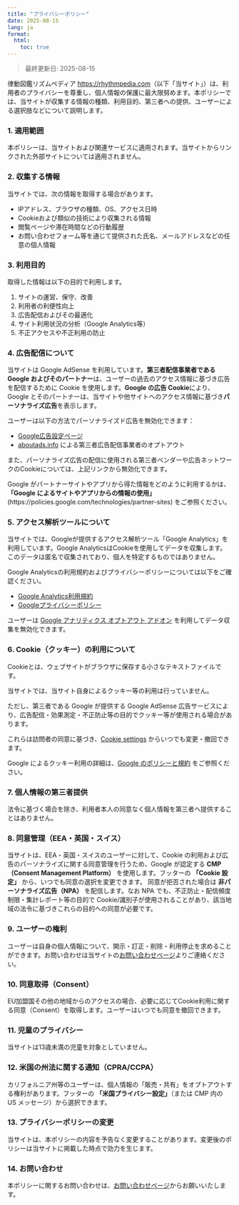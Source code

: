 ```yaml
---
title: "プライバシーポリシー"
date: 2025-08-15
lang: ja
format:
  html:
    toc: true
---
```


> 最終更新日: 2025-08-15

律動図鑑リズムペディア [https://rhythmpedia.com](https://rhythmpedia.com)（以下「当サイト」）は、利用者のプライバシーを尊重し、個人情報の保護に最大限努めます。本ポリシーでは、当サイトが収集する情報の種類、利用目的、第三者への提供、ユーザーによる選択肢などについて説明します。

### 1. 適用範囲

本ポリシーは、当サイトおよび関連サービスに適用されます。当サイトからリンクされた外部サイトについては適用されません。

### 2. 収集する情報

当サイトでは、次の情報を取得する場合があります。

* IPアドレス、ブラウザの種類、OS、アクセス日時
* Cookieおよび類似の技術により収集される情報
* 閲覧ページや滞在時間などの行動履歴
* お問い合わせフォーム等を通じて提供された氏名、メールアドレスなどの任意の個人情報

### 3. 利用目的

取得した情報は以下の目的で利用します。

1. サイトの運営、保守、改善
2. 利用者の利便性向上
3. 広告配信およびその最適化
4. サイト利用状況の分析（Google Analytics等）
5. 不正アクセスや不正利用の防止

### 4. 広告配信について

当サイトは Google AdSense を利用しています。**第三者配信事業者である Google およびそのパートナー**は、ユーザーの過去のアクセス情報に基づき広告を配信するために Cookie を使用します。**Google の広告 Cookie**により、Google とそのパートナーは、当サイトや他サイトへのアクセス情報に基づき**パーソナライズ広告**を表示します。

ユーザーは以下の方法でパーソナライズド広告を無効化できます：

* [Google広告設定ページ](https://adssettings.google.com/)
* [aboutads.info](https://optout.aboutads.info/) による第三者広告配信事業者のオプトアウト

また、パーソナライズ広告の配信に使用される第三者ベンダーや広告ネットワークのCookieについては、上記リンクから無効化できます。

Google がパートナーサイトやアプリから得た情報をどのように利用するかは、**「Google によるサイトやアプリからの情報の使用」**(https://policies.google.com/technologies/partner-sites) をご参照ください。

### 5. アクセス解析ツールについて

当サイトでは、Googleが提供するアクセス解析ツール「Google Analytics」を利用しています。Google AnalyticsはCookieを使用してデータを収集します。このデータは匿名で収集されており、個人を特定するものではありません。

Google Analyticsの利用規約およびプライバシーポリシーについては以下をご確認ください。

* [Google Analytics利用規約](https://marketingplatform.google.com/about/analytics/terms/jp/)
* [Googleプライバシーポリシー](https://policies.google.com/privacy?hl=ja)

ユーザーは [Google アナリティクス オプトアウト アドオン](https://tools.google.com/dlpage/gaoptout?hl=ja) を利用してデータ収集を無効化できます。

### 6. Cookie（クッキー）の利用について

Cookieとは、ウェブサイトがブラウザに保存する小さなテキストファイルです。

当サイトでは、当サイト自身によるクッキー等の利用は行っていません。  

ただし、第三者である Google が提供する Google AdSense 広告サービスにより、広告配信・効果測定・不正防止等の目的でクッキー等が使用される場合があります。  

これらは訪問者の同意に基づき、[Cookie settings](/about/cookies/) からいつでも変更・撤回できます。  

Google によるクッキー利用の詳細は、[Google のポリシーと規約](https://policies.google.com/technologies/ads) をご参照ください。

<!--
当サイトでは次の目的でCookieを使用します。

* サイトの利便性向上
* アクセス解析
* 広告配信とその最適化

ユーザーはブラウザの設定でCookieを無効にできますが、その場合、一部の機能が正常に動作しない場合があります。
-->


### 7. 個人情報の第三者提供

法令に基づく場合を除き、利用者本人の同意なく個人情報を第三者へ提供することはありません。

### 8. 同意管理（EEA・英国・スイス）

当サイトは、EEA・英国・スイスのユーザーに対して、Cookie の利用および広告のパーソナライズに関する同意管理を行うため、Google が認定する **CMP（Consent Management Platform）** を使用します。フッターの **「Cookie 設定」** から、いつでも同意の選択を変更できます。 同意が拒否された場合は **非パーソナライズ広告（NPA）** を配信します。なお NPA でも、不正防止・配信頻度制限・集計レポート等の目的で Cookie/識別子が使用されることがあり、該当地域の法令に基づきこれらの目的への同意が必要です。


### 9. ユーザーの権利
ユーザーは自身の個人情報について、開示・訂正・削除・利用停止を求めることができます。お問い合わせは当サイトの[お問い合わせページ](/contact/ja/)よりご連絡ください。

### 10. 同意取得（Consent）
EU加盟国その他の地域からのアクセスの場合、必要に応じてCookie利用に関する同意（Consent）を取得します。ユーザーはいつでも同意を撤回できます。

### 11. 児童のプライバシー
当サイトは13歳未満の児童を対象としていません。

### 12. 米国の州法に関する通知（CPRA/CCPA）
カリフォルニア州等のユーザーは、個人情報の「販売・共有」をオプトアウトする権利があります。フッターの **「米国プライバシー設定」**（または CMP 内の US メッセージ）から選択できます。

### 13. プライバシーポリシーの変更
当サイトは、本ポリシーの内容を予告なく変更することがあります。変更後のポリシーは当サイトに掲載した時点で効力を生じます。

### 14. お問い合わせ
本ポリシーに関するお問い合わせは、[お問い合わせページ](/contact/ja/)からお願いいたします。



